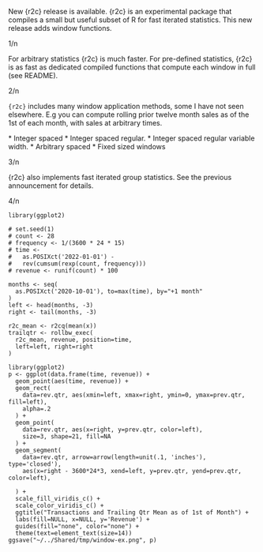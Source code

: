 
New {r2c} release is available. {r2c} is an experimental package that compiles a
small but useful subset of R for fast iterated statistics.  This new release
adds window functions.

<anim>
<link-to-package>

1/n

For arbitrary statistics {r2c} is much faster.  For pre-defined statistics,
{r2c} is as fast as dedicated compiled functions that compute each window in
full (see README).

<benchmarkplots>

2/n

`{r2c}` includes many window application methods, some I have not seen
elsewhere.  E.g you can compute rolling prior twelve month sales as of the 1st
of each month, with sales at arbitrary times.

<plot-illustrating-sales>

<plot-showing-all-different-window-types>
* Integer spaced
  * Integer spaced regular.
  * Integer spaced regular variable width.
* Arbitrary spaced
  * Fixed sized windows

3/n

{r2c} also implements fast iterated group statistics. See the previous
announcement for details.

4/n

```
library(ggplot2)

# set.seed(1)
# count <- 28
# frequency <- 1/(3600 * 24 * 15)
# time <-
#   as.POSIXct('2022-01-01') -
#   rev(cumsum(rexp(count, frequency)))
# revenue <- runif(count) * 100

months <- seq(
  as.POSIXct('2020-10-01'), to=max(time), by="+1 month"
)
left <- head(months, -3)
right <- tail(months, -3)

r2c_mean <- r2cq(mean(x))
trailqtr <- rollbw_exec(
  r2c_mean, revenue, position=time,
  left=left, right=right
)

library(ggplot2)
p <- ggplot(data.frame(time, revenue)) +
  geom_point(aes(time, revenue)) +
  geom_rect(
    data=rev.qtr, aes(xmin=left, xmax=right, ymin=0, ymax=prev.qtr, fill=left),
    alpha=.2
  ) +
  geom_point(
    data=rev.qtr, aes(x=right, y=prev.qtr, color=left),
    size=3, shape=21, fill=NA
  ) +
  geom_segment(
    data=rev.qtr, arrow=arrow(length=unit(.1, 'inches'), type='closed'),
    aes(x=right - 3600*24*3, xend=left, y=prev.qtr, yend=prev.qtr, color=left),

  ) +
  scale_fill_viridis_c() +
  scale_color_viridis_c() +
  ggtitle("Transactions and Trailing Qtr Mean as of 1st of Month") +
  labs(fill=NULL, x=NULL, y='Revenue') +
  guides(fill="none", color="none") +
  theme(text=element_text(size=14))
ggsave("~/../Shared/tmp/window-ex.png", p)
```
